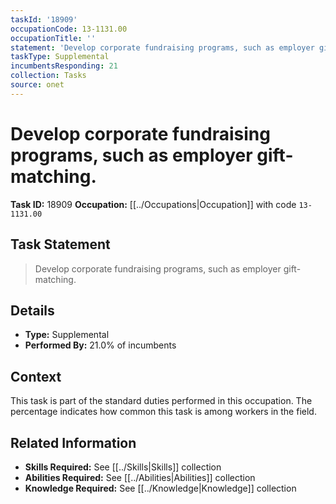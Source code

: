 ```yaml
---
taskId: '18909'
occupationCode: 13-1131.00
occupationTitle: ''
statement: 'Develop corporate fundraising programs, such as employer gift-matching.'
taskType: Supplemental
incumbentsResponding: 21
collection: Tasks
source: onet
---
```

# Develop corporate fundraising programs, such as employer gift-matching.

**Task ID:** 18909
**Occupation:** [[../Occupations|Occupation]] with code `13-1131.00`

## Task Statement

> Develop corporate fundraising programs, such as employer gift-matching.

## Details

- **Type:** Supplemental
- **Performed By:** 21.0% of incumbents

## Context

This task is part of the standard duties performed in this occupation. The percentage indicates how common this task is among workers in the field.

## Related Information

- **Skills Required:** See [[../Skills|Skills]] collection
- **Abilities Required:** See [[../Abilities|Abilities]] collection
- **Knowledge Required:** See [[../Knowledge|Knowledge]] collection
